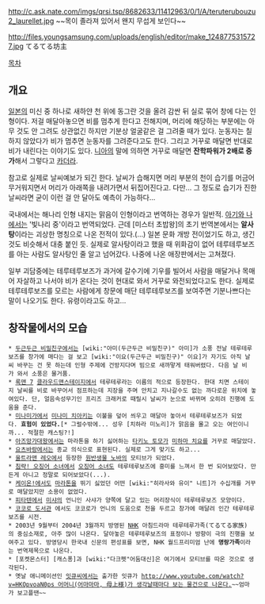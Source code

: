 http://c.ask.nate.com/imgs/qrsi.tsp/8682633/11412963/0/1/A/teruterubouzu2_laurellet.jpg
~~목이 졸라져 있어서 왠지 무섭게 보인다~~

http://files.youngsamsung.com/uploads/english/editor/make_1248775315727.jpg
てるてる坊主

[[목차]]
== 개요 ==
[[일본]]의 미신 중 하나로 새하얀 천 위에 동그란 것을 올려 감싼 뒤 실로 묶어 창에 다는 인형이다. 저걸 매달아놓으면 비를 멈추게 한다고 전해지며, 머리에 해당하는 부분에는 아무 것도 안 그려도 상관없긴 하지만 기분상 얼굴같은 걸 그려줄 때가 있다. 눈동자는 칠하지 않았다가 비가 멈추면 눈동자를 그려준다고도 한다. 그리고 거꾸로 매달면 반대로 비가 내린다는 이야기도 있다. [[니아(니아 언더 세븐)|니아]]의 말에 의하면 거꾸로 매달면 '''잔학파워가 2배로 증가'''해서 그렇다고 [[카더라]].

참고로 실제로 날씨예보가 되긴 한다. 날씨가 습해지면 머리 부분의 천이 습기를 머금어 무거워지면서 머리가 아래쪽을 내려가면서 뒤집어진다고. 다만... 그 정도로 습기가 진한 날씨라면 굳이 이런 걸 안 달아도 예측이 가능하다...

국내에서는 해나리 인형 내지는 맑음이 인형이라고 번역하는 경우가 일반적. [[아기와 나]]에서는 '빛나리 중'이라고 번역되었다. 근데 [미스터 초밥왕]의 초기 번역본에서는 '''알사탕'''이라는 괴상한 명칭으로 나온 전적이 있다.(…) 일본 문화 개방 전이었기도 하고, 생긴 것도 비슷해서 대충 붙인 듯. 실제로 알사탕이라고 했을 때 위화감이 없어 테루테루보즈를 아는 사람도 알사탕인 줄 알고 넘어갔다. 나중에 나온 애장판에서는 고쳐졌다.

일부 괴담중에는 테루테루보즈가 과거에 갈수기에 기우를 빌어서 사람을 매달거나 목매어 자살하고 나서야 비가 온다는 것이 현대로 와서 거꾸로 와전되었다고도 한다. 실제로 테루테루보즈를 모르는 사람에게 창문에 매단 테루테루보즈를 보여주면 기분나쁘다는 말이 나오기도 한다. 유령이라고도 하고...

== 창작물에서의 모습 ==
 * [[두근두근 비밀친구]]에서는 [wiki:"아미(두근두근 비밀친구)" 아미]가 소풍 전날 테루테루보즈를 창가에 매다는 걸 보고 [wiki:"이요(두근두근 비밀친구)" 이요]가 자기도 아직 날씨 바꾸는 건 못 하는데 인형 주제에 건방지다며 빔으로 새까맣게 태워버렸다. 다음 날 비가 와서 소풍은 물거품.
 * [[록맨 7]] [[클라우드맨]]스테이지에서 테루테루라는 이름의 적으로 등장한다. 한대 치면 스테이지 날씨를 비로 바꾸어서 점프하는데 지장을 주며 안치고 지나갈수도 없는 까다로운 위치에 놓여있다. 단, 얼음속성무기인 프리즈 크래커로 때릴시 날씨가 눈으로 바뀌며 오히려 진행에 도움을 준다.
 * [[미나미가]]에서 [[미나미 치아키]]는 이불을 덮어 씌우고 매달아 놓아서 테루테루보즈가 되었다. '''효험이 있었다.'''[* 그럴수밖에... 성우 [치하라 미노리]가 맑음을 몰고 오는 여인이니까... 적절한 캐스팅?!]
 * [[아즈망가대왕]]에서는 마라톤을 하기 싫어하는 [[타키노 토모]]가 [[미하마 치요]]를 거꾸로 매달았다.
 * [[요츠바랑]]에서는 종교 의식으로 표현된다. 실제로 그게 맞기도 하고...
 * [[울트라맨 레오]]에서 등장한 [[원반생물 노바]]의 모티브가 되었다.
 * [[침략! 오징어 소녀]]에서 [[오징어 소녀]]도 테루테루보즈에 흥미를 느껴서 한 번 되어보았다. 만든게 아니고 정말로 되어보았다(...).
 * [[케이온!]]에서도 [[마라톤]]을 뛰기 싫었던 어떤 [wiki:"히라사와 유이" 니트]가 수십개를 거꾸로 매달았지만 소용이 없었다.
 * [[피타텐]]에서 [[미샤]]의 언니인 사샤가 양쪽에 달고 있는 머리장식이 테루테루보즈 모양이다.
 * [[코코로 도서관]] 에서도 코코로가 언니의 도움으로 천을 두르고 창가에 매달려 인간 테루테루보즈를 시전. 
 * 2003년 9월부터 2004년 3월까지 방영된 [[NHK]] 아침드라마 테루테루가족(てるてる家族)의 중심소재로, 아주 많이 나온다. 달아놓은 테루테루보즈의 표정이나 방향이 극의 진행을 보여주고 있다. 방영당시 한국내 신문의 편성표를 보면, NHK 월드프리미엄 난에 '''명랑가족'''이라는 번역제목으로 나온다.
 * [포켓몬스터] [캐스퐁]과 [wiki:"다크펫"어둠대신]은 여기에서 모티브를 따온 것으로 생각된다.
 * 옛날 애니메이션인 [[잇큐씨]]에서는 출가한 잇큐가 [[http://www.youtube.com/watch?v=HKOpvoaN0ps 어머니(어마마마, 母上様)가 생각날때마다 보는 물건으로 나온다.]]~~엄마가 보고플땐~~
